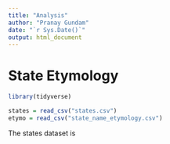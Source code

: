 ```yaml
---
title: "Analysis"
author: "Pranay Gundam"
date: "`r Sys.Date()`"
output: html_document
---
```


# State Etymology


```r
library(tidyverse)
```


```r
states = read_csv("states.csv")
etymo = read_csv("state_name_etymology.csv")
```

The states dataset is 

```r

```


